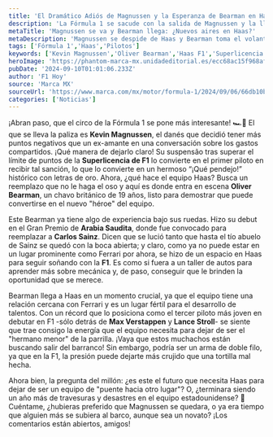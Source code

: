```yaml
---
title: 'El Dramático Adiós de Magnussen y la Esperanza de Bearman en Haas'
description: 'La Fórmula 1 se sacude con la salida de Magnussen y la llegada de Bearman. ¿Podrá el novato llevar a Haas a un nuevo nivel? No te lo pierdas.'
metaTitle: 'Magnussen se va y Bearman llega: ¿Nuevos aires en Haas?'
metaDescription: 'Magnussen se despide de Haas y Bearman toma el volante. ¿Es el cambio que necesita el equipo? Descubre el futuro de Haas en F1.'
tags: ['Fórmula 1','Haas','Pilotos']
keywords: ['Kevin Magnussen','Oliver Bearman','Haas F1','Superlicencia F1','debut en F1']
heroImage: 'https://phantom-marca-mx.unidadeditorial.es/ecc68ac15f968aff882406f89b2f001d/resize/600/mx/assets/multimedia/imagenes/2024/09/06/17256325919294.jpg'
pubDate: '2024-09-10T01:01:06.233Z'
author: 'F1 Hoy'
source: 'Marca MX'
sourceUrl: 'https://www.marca.com/mx/motor/formula-1/2024/09/06/66db10b5268e3e8d498b4580.html'
categories: ['Noticias']
---
```

¡Abran paso, que el circo de la Fórmula 1 se pone más interesante! 🏎️💨 El que se lleva la paliza es **Kevin Magnussen**, el danés que decidió tener más puntos negativos que un ex-amante en una conversación sobre los gastos compartidos. ¡Qué manera de dejarlo claro! Su suspensão tras superar el límite de puntos de la **Superlicencia de F1** lo convierte en el primer piloto en recibir tal sanción, lo que lo convierte en un hermoso “¡Qué pendejo!” histórico con letras de oro. Ahora, ¿qué hace el equipo Haas? Busca un reemplazo que no le haga el oso y aquí es donde entra en escena **Oliver Bearman**, un chavo británico de 19 años, listo para demostrar que puede convertirse en el nuevo "héroe" del equipo.

Este Bearman ya tiene algo de experiencia bajo sus ruedas. Hizo su debut en el Gran Premio de **Arabia Saudita**, donde fue convocado para reemplazar a **Carlos Sainz**. Dicen que se lució tanto que hasta el tío abuelo de Sainz se quedó con la boca abierta; y claro, como ya no puede estar en un lugar prominente como Ferrari por ahora, se hizo de un espacio en Haas para seguir soñando con la **F1**. Es como si fuera a un taller de autos para aprender más sobre mecánica y, de paso, conseguir que le brinden la oportunidad que se merece.

Bearman llega a Haas en un momento crucial, ya que el equipo tiene una relación cercana con Ferrari y es un lugar fértil para el desarrollo de talentos. Con un récord que lo posiciona como el tercer piloto más joven en debutar en F1 -sólo detrás de **Max Verstappen** y **Lance Stroll**- se siente que trae consigo la energía que el equipo necesita para dejar de ser el "hermano menor" de la parrilla. ¡Vaya que estos muchachos están buscando salir del barranco! Sin embargo, podría ser un arma de doble filo, ya que en la F1, la presión puede dejarte más crujido que una tortilla mal hecha.

Ahora bien, la pregunta del millón: ¿es este el futuro que necesita Haas para dejar de ser un equipo de "puente hacia otro lugar"? O, ¿terminara siendo un año más de travesuras y desastres en el equipo estadounidense? 🤔 Cuéntame, ¿hubieras preferido que Magnussen se quedara, o ya era tiempo que alguien más se subiera al barco, aunque sea un novato? ¡Los comentarios están abiertos, amigos!


